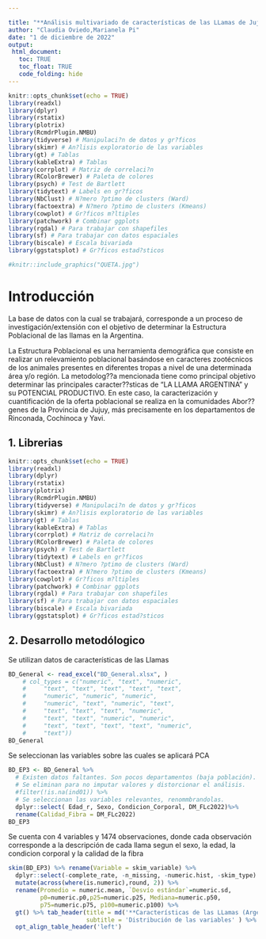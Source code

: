 ```yaml
---

title: "**Análisis multivariado de características de las LLamas de Jujuy, Argentina**"
author: "Claudia Oviedo,Marianela Pi"
date: "1 de diciembre de 2022"
output: 
 html_document:
   toc: TRUE
   toc_float: TRUE
   code_folding: hide
---
```


```r
knitr::opts_chunk$set(echo = TRUE)
library(readxl)
library(dplyr)
library(rstatix)
library(plotrix)
library(RcmdrPlugin.NMBU)
library(tidyverse) # Manipulaci?n de datos y gr?ficos
library(skimr) # An?lisis exploratorio de las variables
library(gt) # Tablas
library(kableExtra) # Tablas
library(corrplot) # Matriz de correlaci?n
library(RColorBrewer) # Paleta de colores
library(psych) # Test de Bartlett 
library(tidytext) # Labels en gr?ficos
library(NbClust) # N?mero ?ptimo de clusters (Ward)
library(factoextra) # N?mero ?ptimo de clusters (Kmeans)
library(cowplot) # Gr?ficos m?ltiples
library(patchwork) # Combinar ggplots
library(rgdal) # Para trabajar con shapefiles
library(sf) # Para trabajar con datos espaciales
library(biscale) # Escala bivariada
library(ggstatsplot) # Gr?ficos estad?sticos
```

```r
#knitr::include_graphics("QUETA.jpg")
```
# **Introducción**

La base de datos con la cual se trabajará, corresponde a un proceso de investigación/extensión con el objetivo de determinar la Estructura Poblacional de las llamas en la Argentina.

La Estructura Poblacional es una herramienta demográfica que consiste en realizar un relevamiento poblacional basándose en caracteres zootécnicos de los animales presentes en diferentes tropas a nivel de una determinada área y/o región.  La metodolog??a mencionada tiene como principal objetivo determinar las principales caracter??sticas de “LA LLAMA ARGENTINA” y su POTENCIAL PRODUCTIVO.
En este caso, la caracterización y cuantificación de la oferta poblacional se realiza en la comunidades Abor??genes de la Provincia de Jujuy, más precisamente en los departamentos de Rinconada, Cochinoca y Yavi.


## **1. Librerias**
```r
knitr::opts_chunk$set(echo = TRUE)
library(readxl)
library(dplyr)
library(rstatix)
library(plotrix)
library(RcmdrPlugin.NMBU)
library(tidyverse) # Manipulaci?n de datos y gr?ficos
library(skimr) # An?lisis exploratorio de las variables
library(gt) # Tablas
library(kableExtra) # Tablas
library(corrplot) # Matriz de correlaci?n
library(RColorBrewer) # Paleta de colores
library(psych) # Test de Bartlett 
library(tidytext) # Labels en gr?ficos
library(NbClust) # N?mero ?ptimo de clusters (Ward)
library(factoextra) # N?mero ?ptimo de clusters (Kmeans)
library(cowplot) # Gr?ficos m?ltiples
library(patchwork) # Combinar ggplots
library(rgdal) # Para trabajar con shapefiles
library(sf) # Para trabajar con datos espaciales
library(biscale) # Escala bivariada
library(ggstatsplot) # Gr?ficos estad?sticos
```

## **2. Desarrollo metodólogico**

Se utilizan datos de características de las Llamas

```r
BD_General <- read_excel("BD_General.xlsx", )
    # col_types = c("numeric", "text", "numeric", 
    #     "text", "text", "text", "text", "text", 
    #     "numeric", "numeric", "numeric", 
    #     "numeric", "text", "numeric", "text", 
    #     "text", "text", "text", "numeric", 
    #     "text", "text", "numeric", "numeric", 
    #     "text", "text", "text", "text", "numeric", 
    #     "text"))
BD_General
```
Se seleccionan las variables sobre las cuales se aplicará PCA
```r
BD_EP3 <- BD_General %>% 
  # Existen datos faltantes. Son pocos departamentos (baja población). 
  # Se eliminan para no imputar valores y distorcionar el análisis. 
  #filter(!is.na(ind01)) %>% 
  # Se seleccionan las variables relevantes, renommbrandolas. 
  dplyr::select( Edad_r, Sexo, Condicion_Corporal, DM_FLc2022)%>% 
  rename(Calidad_Fibra = DM_FLc2022)  
BD_EP3
```
Se cuenta con 4 variables y 1474 observaciones, donde cada observación corresponde a la descripción de cada llama segun el sexo, la edad, la condicion corporal y la calidad de la fibra

```r
skim(BD_EP3) %>% rename(Variable = skim_variable) %>% 
  dplyr::select(-complete_rate, -n_missing, -numeric.hist, -skim_type) %>% 
  mutate(across(where(is.numeric),round, 2)) %>% 
  rename(Promedio = numeric.mean, `Desvío estándar`=numeric.sd, 
         p0=numeric.p0,p25=numeric.p25, Mediana=numeric.p50, 
         p75=numeric.p75, p100=numeric.p100) %>% 
  gt() %>% tab_header(title = md('**Características de las LLamas (Argentina)**'),
                      subtitle = 'Distribución de las variables' ) %>% 
  opt_align_table_header('left')
```

